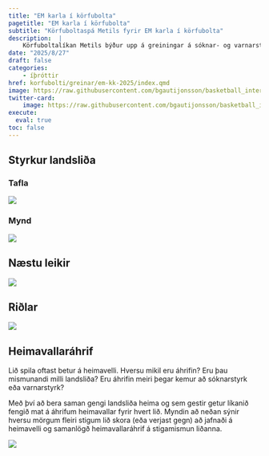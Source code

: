 ```yaml
---
title: "EM karla í körfubolta"
pagetitle: "EM karla í körfubolta"
subtitle: "Körfuboltaspá Metils fyrir EM karla í körfubolta"
description:  |
    Körfuboltalíkan Metils býður upp á greiningar á sóknar- og varnarstyrk landsliða ásamt því að spá fyrir um úrslit komandi leikja og greina hvaða landslið fær mestan stuðning á heimavelli.
date: "2025/8/27"
draft: false
categories:
    - íþróttir
href: korfubolti/greinar/em-kk-2025/index.qmd
image: https://raw.githubusercontent.com/bgautijonsson/basketball_international/refs/heads/master/results/male/figures/styrkur_table.png
twitter-card:
    image: https://raw.githubusercontent.com/bgautijonsson/basketball_international/refs/heads/master/results/male/figures/styrkur_table.png
execute: 
  eval: true
toc: false
---
```


## Styrkur landsliða

::: {.panel-tabset .nav-pills}

### Tafla

![](https://raw.githubusercontent.com/bgautijonsson/basketball_international/refs/heads/master/results/male/figures/styrkur_table.png)

### Mynd

![](https://raw.githubusercontent.com/bgautijonsson/basketball_international/refs/heads/master/results/male/figures/styrkur.png)

:::

## Næstu leikir

![](https://raw.githubusercontent.com/bgautijonsson/basketball_international/refs/heads/master/results/male/figures/next_round_predictions.png)

## Riðlar

![](https://raw.githubusercontent.com/bgautijonsson/basketball_international/refs/heads/master/results/male/figures/group_table.png)


## Heimavallaráhrif

Lið spila oftast betur á heimavelli. Hversu mikil eru áhrifin? Eru þau mismunandi milli landsliða? Eru áhrifin meiri þegar kemur að sóknarstyrk eða varnarstyrk?

Með því að bera saman gengi landsliða heima og sem gestir getur líkanið fengið mat á áhrifum heimavallar fyrir hvert lið. Myndin að neðan sýnir hversu mörgum fleiri stigum lið skora (eða verjast gegn) að jafnaði á heimavelli og samanlögð heimavallaráhrif á stigamismun liðanna.

![](https://raw.githubusercontent.com/bgautijonsson/basketball_international/refs/heads/master/results/male/figures/home_advantage.png)